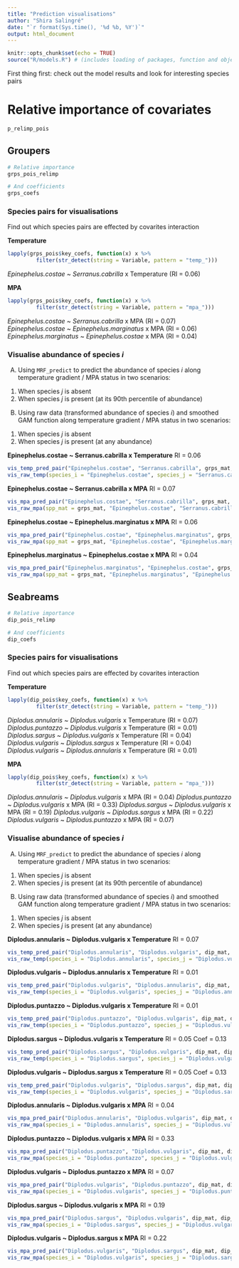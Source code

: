 ```yaml
---
title: "Prediction visualisations"
author: "Shira Salingré"
date: "`r format(Sys.time(), '%d %b, %Y')`"
output: html_document
---
```


```r
knitr::opts_chunk$set(echo = TRUE)
source("R/models.R") # (includes loading of packages, function and objects)
```

First thing first: check out the model results and look for interesting species pairs

# Relative importance of covariates
```r
p_relimp_pois
```


## Groupers

```r
# Relative importance
grps_pois_relimp

# And coefficients
grps_coefs

```

### Species pairs for visualisations
Find out which species pairs are effected by covarites interaction

**Temperature**
```r
lapply(grps_pois$key_coefs, function(x) x %>% 
         filter(str_detect(string = Variable, pattern = "temp_")))

```

*Epinephelus.costae* ~ *Serranus.cabrilla* x Temperature (RI = 0.06)

**MPA**
```r
lapply(grps_pois$key_coefs, function(x) x %>% 
         filter(str_detect(string = Variable, pattern = "mpa_")))

```

*Epinephelus.costae* ~ *Serranus.cabrilla* x MPA (RI = 0.07)
*Epinephelus.costae* ~ *Epinephelus.marginatus* x MPA (RI = 0.06)
*Epinephelus.marginatus* ~ *Epinephelus.costae* x MPA (RI = 0.04)

### Visualise abundance of species *i*
(A) Using `MRF_predict` to predict the abundance of species *i* along temperature gradient / MPA status in two scenarios:
1. When species *j* is absent
2. When species *j* is present (at its 90th percentile of abundance)

(B) Using raw data (transformed abundance of species *i*) and smoothed GAM function along temperature gradient / MPA status in two scenarios:
1. When species *j* is absent
2. When species *j* is present (at any abundance)

**Epinephelus.costae ~ Serranus.cabrilla x Temperature**
RI = 0.06

```r
vis_temp_pred_pair("Epinephelus.costae", "Serranus.cabrilla", grps_mat, grps_pois, groupers)
vis_raw_temp(species_i = "Epinephelus.costae", species_j = "Serranus.cabrilla", spp_mat = grps_mat)
```


**Epinephelus.costae ~ Serranus.cabrilla x MPA**
RI = 0.07

```r
vis_mpa_pred_pair("Epinephelus.costae", "Serranus.cabrilla", grps_mat, grps_pois, groupers)
vis_raw_mpa(spp_mat = grps_mat, "Epinephelus.costae", "Serranus.cabrilla")

```

**Epinephelus.costae ~ Epinephelus.marginatus x MPA**
RI = 0.06

```r
vis_mpa_pred_pair("Epinephelus.costae", "Epinephelus.marginatus", grps_mat, grps_pois, groupers)
vis_raw_mpa(spp_mat = grps_mat, "Epinephelus.costae", "Epinephelus.marginatus")
```

**Epinephelus.marginatus ~ Epinephelus.costae x MPA**
RI = 0.04

```r
vis_mpa_pred_pair("Epinephelus.marginatus", "Epinephelus.costae", grps_mat, grps_pois, groupers)
vis_raw_mpa(spp_mat = grps_mat, "Epinephelus.marginatus", "Epinephelus.costae")

```

## Seabreams

```r
# Relative importance
dip_pois_relimp

# And coefficients
dip_coefs
```

### Species pairs for visualisations
Find out which species pairs are effected by covarites interaction

**Temperature**
```r
lapply(dip_pois$key_coefs, function(x) x %>% 
         filter(str_detect(string = Variable, pattern = "temp_")))

```

*Diplodus.annularis* ~ *Diplodus.vulgaris* x Temperature (RI = 0.07)
*Diplodus.puntazzo* ~ *Diplodus.vulgaris* x Temperature (RI = 0.01)
*Diplodus.sargus* ~ *Diplodus.vulgaris* x Temperature (RI = 0.04)
*Diplodus.vulgaris* ~ *Diplodus.sargus* x Temperature (RI = 0.04)
*Diplodus.vulgaris* ~ *Diplodus.annularis* x Temperature (RI = 0.01)

**MPA**
```r
lapply(dip_pois$key_coefs, function(x) x %>% 
         filter(str_detect(string = Variable, pattern = "mpa_")))

```

*Diplodus.annularis* ~ *Diplodus.vulgaris* x MPA (RI = 0.04)
*Diplodus.puntazzo* ~ *Diplodus.vulgaris* x MPA (RI = 0.33)
*Diplodus.sargus* ~ *Diplodus.vulgaris* x MPA (RI = 0.19)
*Diplodus.vulgaris* ~ *Diplodus.sargus* x MPA (RI = 0.22)
*Diplodus.vulgaris* ~ *Diplodus.puntazzo* x MPA (RI = 0.07)


### Visualise abundance of species *i*
(A) Using `MRF_predict` to predict the abundance of species *i* along temperature gradient / MPA status in two scenarios:
1. When species *j* is absent
2. When species *j* is present (at its 90th percentile of abundance)

(B) Using raw data (transformed abundance of species *i*) and smoothed GAM function along temperature gradient / MPA status in two scenarios:
1. When species *j* is absent
2. When species *j* is present (at any abundance)

**Diplodus.annularis ~ Diplodus.vulgaris x Temperature**
RI = 0.07
```r
vis_temp_pred_pair("Diplodus.annularis", "Diplodus.vulgaris", dip_mat, dip_pois, diplodus)
vis_raw_temp(species_i = "Diplodus.annularis", species_j = "Diplodus.vulgaris", spp_mat = dip_mat)
```
**Diplodus.vulgaris ~ Diplodus.annularis x Temperature**
RI = 0.01
```r
vis_temp_pred_pair("Diplodus.vulgaris", "Diplodus.annularis", dip_mat, dip_pois, diplodus)
vis_raw_temp(species_i = "Diplodus.vulgaris", species_j = "Diplodus.annularis", spp_mat = dip_mat)

```

**Diplodus.puntazzo ~ Diplodus.vulgaris x Temperature**
RI = 0.01
```r
vis_temp_pred_pair("Diplodus.puntazzo", "Diplodus.vulgaris", dip_mat, dip_pois, diplodus)
vis_raw_temp(species_i = "Diplodus.puntazzo", species_j = "Diplodus.vulgaris", spp_mat = dip_mat)

```


**Diplodus.sargus ~ Diplodus.vulgaris x Temperature**
RI = 0.05
Coef = 0.13
```r
vis_temp_pred_pair("Diplodus.sargus", "Diplodus.vulgaris", dip_mat, dip_pois, diplodus)
vis_raw_temp(species_i = "Diplodus.sargus", species_j = "Diplodus.vulgaris", spp_mat = dip_mat)

```

**Diplodus.vulgaris ~ Diplodus.sargus x Temperature**
RI = 0.05
Coef = 0.13
```r
vis_temp_pred_pair("Diplodus.vulgaris", "Diplodus.sargus", dip_mat, dip_pois, diplodus)
vis_raw_temp(species_i = "Diplodus.vulgaris", species_j = "Diplodus.sargus", spp_mat = dip_mat)

```


**Diplodus.annularis ~ Diplodus.vulgaris x MPA**
RI = 0.04
```r
vis_mpa_pred_pair("Diplodus.annularis", "Diplodus.vulgaris", dip_mat, dip_pois, diplodus)
vis_raw_mpa(species_i = "Diplodus.annularis", species_j = "Diplodus.vulgaris", spp_mat = dip_mat)

```

**Diplodus.puntazzo ~ Diplodus.vulgaris x MPA**
RI = 0.33

```r
vis_mpa_pred_pair("Diplodus.puntazzo", "Diplodus.vulgaris", dip_mat, dip_pois, diplodus)
vis_raw_mpa(species_i = "Diplodus.puntazzo", species_j = "Diplodus.vulgaris", spp_mat = dip_mat)

```

**Diplodus.vulgaris ~ Diplodus.puntazzo x MPA**
RI = 0.07
```r
vis_mpa_pred_pair("Diplodus.vulgaris", "Diplodus.puntazzo", dip_mat, dip_pois, diplodus)
vis_raw_mpa(species_i = "Diplodus.vulgaris", species_j = "Diplodus.puntazzo", spp_mat = dip_mat)

```


**Diplodus.sargus ~ Diplodus.vulgaris x MPA** 
RI = 0.19
```r
vis_mpa_pred_pair("Diplodus.sargus", "Diplodus.vulgaris", dip_mat, dip_pois, diplodus)
vis_raw_mpa(species_i = "Diplodus.sargus", species_j = "Diplodus.vulgaris", spp_mat = dip_mat)

```

**Diplodus.vulgaris ~ Diplodus.sargus x MPA**
RI = 0.22
```r
vis_mpa_pred_pair("Diplodus.vulgaris", "Diplodus.sargus", dip_mat, dip_pois, diplodus)
vis_raw_mpa(species_i = "Diplodus.vulgaris", species_j = "Diplodus.sargus", spp_mat = dip_mat)

```






